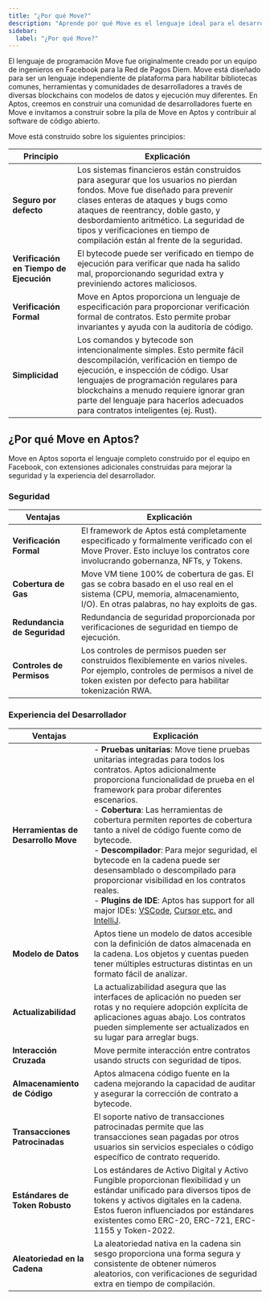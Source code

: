 ```yaml
---
title: "¿Por qué Move?"
description: "Aprende por qué Move es el lenguaje ideal para el desarrollo de contratos inteligentes en la blockchain de Aptos."
sidebar:
  label: "¿Por qué Move?"
---
```


El lenguaje de programación Move fue originalmente creado por un equipo de ingenieros en
Facebook para la Red de Pagos Diem. Move está diseñado para ser un lenguaje independiente de plataforma
para habilitar bibliotecas comunes, herramientas y comunidades de desarrolladores a través de
diversas blockchains con modelos de datos y ejecución muy diferentes.
En Aptos, creemos en construir una comunidad de desarrolladores fuerte en Move e invitamos
a construir sobre la pila de Move en Aptos y contribuir al software de código abierto.

Move está construido sobre los siguientes principios:

| **Principio**                           | **Explicación**                                                                                                                                                                                                                                                                                                                      |
| --------------------------------------- | ------------------------------------------------------------------------------------------------------------------------------------------------------------------------------------------------------------------------------------------------------------------------------------------------------------------------------------ |
| **Seguro por defecto**                  | Los sistemas financieros están construidos para asegurar que los usuarios no pierdan fondos. Move fue diseñado para prevenir clases enteras de ataques y bugs como ataques de reentrancy, doble gasto, y desbordamiento aritmético. La seguridad de tipos y verificaciones en tiempo de compilación están al frente de la seguridad. |
| **Verificación en Tiempo de Ejecución** | El bytecode puede ser verificado en tiempo de ejecución para verificar que nada ha salido mal, proporcionando seguridad extra y previniendo actores maliciosos.                                                                                                                                                                      |
| **Verificación Formal**                 | Move en Aptos proporciona un lenguaje de especificación para proporcionar verificación formal de contratos. Esto permite probar invariantes y ayuda con la auditoría de código.                                                                                                                                                      |
| **Simplicidad**                         | Los comandos y bytecode son intencionalmente simples. Esto permite fácil descompilación, verificación en tiempo de ejecución, e inspección de código. Usar lenguajes de programación regulares para blockchains a menudo requiere ignorar gran parte del lenguaje para hacerlos adecuados para contratos inteligentes (ej. Rust).    |

## ¿Por qué Move en Aptos?

Move en Aptos soporta el lenguaje completo construido por el equipo en Facebook, con
extensiones adicionales construidas para mejorar la seguridad y la experiencia del desarrollador.

### Seguridad

| **Ventajas**                 | **Explicación**                                                                                                                                                                            |
| ---------------------------- | ------------------------------------------------------------------------------------------------------------------------------------------------------------------------------------------ |
| **Verificación Formal**      | El framework de Aptos está completamente especificado y formalmente verificado con el Move Prover. Esto incluye los contratos core involucrando gobernanza, NFTs, y Tokens.                |
| **Cobertura de Gas**         | Move VM tiene 100% de cobertura de gas. El gas se cobra basado en el uso real en el sistema (CPU, memoria, almacenamiento, I/O). En otras palabras, no hay exploits de gas.                |
| **Redundancia de Seguridad** | Redundancia de seguridad proporcionada por verificaciones de seguridad en tiempo de ejecución.                                                                                             |
| **Controles de Permisos**    | Los controles de permisos pueden ser construidos flexiblemente en varios niveles. Por ejemplo, controles de permisos a nivel de token existen por defecto para habilitar tokenización RWA. |

### Experiencia del Desarrollador

| **Ventajas**                        | **Explicación**                                                                                                                                                                                                                                                                                                                                                                                                                                                                                                                                                                                                                                                                                                                                                                                                                 |
| ----------------------------------- | ------------------------------------------------------------------------------------------------------------------------------------------------------------------------------------------------------------------------------------------------------------------------------------------------------------------------------------------------------------------------------------------------------------------------------------------------------------------------------------------------------------------------------------------------------------------------------------------------------------------------------------------------------------------------------------------------------------------------------------------------------------------------------------------------------------------------------- |
| **Herramientas de Desarrollo Move** | - **Pruebas unitarias**: Move tiene pruebas unitarias integradas para todos los contratos. Aptos adicionalmente proporciona funcionalidad de prueba en el framework para probar diferentes escenarios. <br /> - **Cobertura**: Las herramientas de cobertura permiten reportes de cobertura tanto a nivel de código fuente como de bytecode. <br /> - **Descompilador**: Para mejor seguridad, el bytecode en la cadena puede ser desensamblado o descompilado para proporcionar visibilidad en los contratos reales. <br /> - **Plugins de IDE**: Aptos has support for all major IDEs: [VSCode](https://marketplace.visualstudio.com/items?itemName=AptosLabs.move-on-aptos), [Cursor etc.](https://open-vsx.org/extension/aptoslabs/move-on-aptos) and [IntelliJ](https://plugins.jetbrains.com/plugin/14721-move-on-aptos). |
| **Modelo de Datos**                 | Aptos tiene un modelo de datos accesible con la definición de datos almacenada en la cadena. Los objetos y cuentas pueden tener múltiples estructuras distintas en un formato fácil de analizar.                                                                                                                                                                                                                                                                                                                                                                                                                                                                                                                                                                                                                                |
| **Actualizabilidad**                | La actualizabilidad asegura que las interfaces de aplicación no pueden ser rotas y no requiere adopción explícita de aplicaciones aguas abajo. Los contratos pueden simplemente ser actualizados en su lugar para arreglar bugs.                                                                                                                                                                                                                                                                                                                                                                                                                                                                                                                                                                                                |
| **Interacción Cruzada**             | Move permite interacción entre contratos usando structs con seguridad de tipos.                                                                                                                                                                                                                                                                                                                                                                                                                                                                                                                                                                                                                                                                                                                                                 |
| **Almacenamiento de Código**        | Aptos almacena código fuente en la cadena mejorando la capacidad de auditar y asegurar la corrección de contrato a bytecode.                                                                                                                                                                                                                                                                                                                                                                                                                                                                                                                                                                                                                                                                                                    |
| **Transacciones Patrocinadas**      | El soporte nativo de transacciones patrocinadas permite que las transacciones sean pagadas por otros usuarios sin servicios especiales o código específico de contrato requerido.                                                                                                                                                                                                                                                                                                                                                                                                                                                                                                                                                                                                                                               |
| **Estándares de Token Robusto**     | Los estándares de Activo Digital y Activo Fungible proporcionan flexibilidad y un estándar unificado para diversos tipos de tokens y activos digitales en la cadena. Estos fueron influenciados por estándares existentes como ERC-20, ERC-721, ERC-1155 y Token-2022.                                                                                                                                                                                                                                                                                                                                                                                                                                                                                                                                                          |
| **Aleatoriedad en la Cadena**       | La aleatoriedad nativa en la cadena sin sesgo proporciona una forma segura y consistente de obtener números aleatorios, con verificaciones de seguridad extra en tiempo de compilación.                                                                                                                                                                                                                                                                                                                                                                                                                                                                                                                                                                                                                                         |
